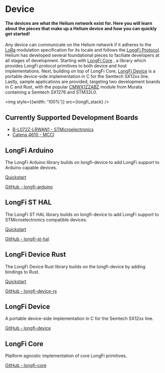 
# Device 

#### The devices are what the Helium network exist for. Here you will learn about the pieces that make up a Helium device and how you can quickly get started! 

Any device can communicate on the Helium network if it adheres to the [LoRa](https://www.semtech.com/lora/what-is-lora) 
modulation specification for its locale and follows the [LongFi Protocol](https://developer.helium.com/longfi/overview). 
Helium has developed several foundational pieces to faciliate developers at all stages of development. Starting with [LongFi Core](https://github.com/helium/longfi-core)
, a library which provides LongFi protocol primitives to both device and host implementations. Next, building on top of LongFi Core, 
[LongFi Device](https://github.com/helium/longfi-device) is a portable device-side implementation in C for 
the Semtech SX12xx line. Lastly, sample applications are provided, targeting two development boards in C and Rust, 
with the popular [CMWX1ZZABZ](https://wireless.murata.com/type-abz.html) module from Murata containing a Semtech SX1276 and STM32L0.

<img style={{width: '100%'}} src={longfi_stack} />

## Currently Supported Development Boards
- <a href="https://www.st.com/en/evaluation-tools/b-l072z-lrwan1.html" target="_blank">B-L072Z-LRWAN1 - STMicroelectronics</a>
- <a href="https://store.mcci.com/collections/iot-building-blocks/products/mcci-catena-4610-integrated-node-for-lorawan-technology" target="_blank">Catena 4610 - MCCI</a>

## LongFi Arduino
The LongFi Arduino library builds on longfi-device to add LongFi support to Arduino capable devices.

[Quickstart](/device/arduino-quickstart)

<a href="https://github.com/helium/longfi-arduino" target="_blank">GitHub - longfi-arduino</a>


## LongFi ST HAL
The LongFi ST HAL library builds on longfi-device to add LongFi support to STMicroelectronics compatible devices.

[Quickstart](/device/st-hal-quickstart)

<a href="https://github.com/helium/longfi-st-hal" target="_blank">GitHub - longfi-st-hal</a>


## LongFi Device Rust
The LongFi Device Rust library builds on the longfi-device by adding bindings to Rust.

[Quickstart](/device/rust-quickstart)

<a href="https://github.com/helium/longfi-device-rs" target="_blank">GitHub - longfi-device-rs</a>


## LongFi Device
A portable device-side implementation in C for the Semtech SX12xx line.

<a href="https://github.com/helium/longfi-device" target="_blank">GitHub - longfi-device</a>


## LongFi Core
Platform agnostic implementation of core LongFi primitives.

<a href="https://github.com/helium/longfi-core" target="_blank">GitHub - longfi-core</a>